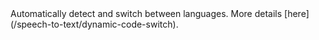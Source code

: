 <Accordion title="Dynamic code switch">
    Automatically detect and switch between languages. More details [here](/speech-to-text/dynamic-code-switch).
</Accordion>